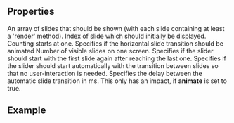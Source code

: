 
<Meta
  title="Slider"
  subtitle="Displays elements as a slide-show"
/>

## Properties

<PropsTable>
  <PropsTableRow value="slides" type="SliderProps[]" required>
    An array of slides that should be shown (with each slide containing at least a 'render' method).
  </PropsTableRow>
 <PropsTableRow value="initialSlideIndex" type="number" default="0">
    Index of slide which should initially be displayed.
    Counting starts at one.
  </PropsTableRow>
 <PropsTableRow value="animateSlideTransition" type="boolean" default="false" >
   Specifies if the horizontal slide transition should be animated
  </PropsTableRow>
 <PropsTableRow value="visibleElements" type="number" default="1">
    Number of visible slides on one screen. 
  </PropsTableRow>
 <PropsTableRow value="infinite" type="boolean" default="false" >
   Specifies if the slider should start with the first slide again after reaching the last one.
  </PropsTableRow>
 <PropsTableRow value="animate" type="boolean" default="false" >
   Specifies if the slider should start automatically with the transition between slides so that no user-interaction is needed.
  </PropsTableRow>
  <PropsTableRow value="animationDelay" type="number" default="10000" >
    Specifies the delay between the automatic slide transition in ms.
    This only has an impact, if <strong>animate</strong> is set to true.
  </PropsTableRow>
</PropsTable>

## Example

<ExampleLoader example="Slider.tsx" />